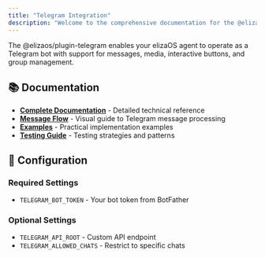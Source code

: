 ```yaml
---
title: "Telegram Integration"
description: "Welcome to the comprehensive documentation for the @elizaos/plugin-telegram package. This index provides organized access to all documentation resources."
---
```



The @elizaos/plugin-telegram enables your elizaOS agent to operate as a Telegram bot with support for messages, media, interactive buttons, and group management.

## 📚 Documentation

- **[Complete Documentation](./complete-documentation.mdx)** - Detailed technical reference
- **[Message Flow](./message-flow.mdx)** - Visual guide to Telegram message processing
- **[Examples](./examples.mdx)** - Practical implementation examples
- **[Testing Guide](./testing-guide.mdx)** - Testing strategies and patterns

## 🔧 Configuration

### Required Settings
- `TELEGRAM_BOT_TOKEN` - Your bot token from BotFather

### Optional Settings
- `TELEGRAM_API_ROOT` - Custom API endpoint
- `TELEGRAM_ALLOWED_CHATS` - Restrict to specific chats